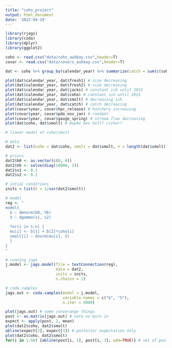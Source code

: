 ---
title: "coho_project"
output: html_document
date: '2022-04-29'
---

```{r setup}

library(rjags)
library(coda)
library(dplyr)
library(ggplot2)

coho <- read.csv("data/coho_aukbay.csv",header=T)
covar <- read.csv("data/covars_aukbay.csv",header=T)

```

```{r data formatting}

dat <- coho %>% group_by(calendar_year) %>% summarize(catch = sum(c(coho_troll_catch, coho_seine_catch, coho_gillnet_catch, coho_sport_catch)), fresh1 = X1.1_mean_length, fresh2 = X2.1_mean_length, jacks = coho_jack, coho = coho_adult, smolt = total_smolt)

plot(dat$calendar_year, dat$fresh1) # size decreasing
plot(dat$calendar_year, dat$fresh2) # size decreasing
plot(dat$calendar_year, dat$jacks) # constant ish until 2015
plot(dat$calendar_year, dat$coho) # constant ish until 2015
plot(dat$calendar_year, dat$smolt) # decreasing ish
plot(dat$calendar_year, dat$catch) # catch decreasing
plot(covar$year, covar$hpc_release) # hatchery increasing
plot(covar$year, covar$pdo_nov_jan) # random?
plot(covar$year, covar$gauge_spring) # stream flow decreasing
plot(dat$coho, dat$smolt) # maybe bev holt? ricker?

```

```{r running jags, plotting posterior}

# linear model of coho/smolt

# data
dat2 <- list(coho = dat$coho, smolt = dat$smolt, n = length(dat$smolt))

# priors
dat2$b0 <- as.vector(c(0, 0))
dat2$Vb <- solve(diag(10000, 2))
dat2$s1 <- 0.1
dat2$s2 <- 0.1

# intial conditions
inits = list(S = 1/var(dat2$smolt))

# model
reg <- "
model{
  b ~ dmnorm(b0, Vb)
  S ~ dgamma(s1, s2)
  
  for(i in 1:n) {
  mu[i] <- b[1] + b[2]*coho[i]
  smolt[i] ~ dnorm(mu[i], S)
  }
}
"

# running jags
j.model <- jags.model(file = textConnection(reg), 
                      data = dat2, 
                      inits = inits, 
                      n.chains = 1)

# coda samples
jags.out <- coda.samples(model = j.model, 
                         variable.names = c("b", "S"), 
                         n.iter = 5000)

plot(jags.out) # some converange things
post <- as.matrix(jags.out) # note no burn in
expect <- apply(post, 2, mean)
plot(dat2$coho, dat2$smolt)
abline(expect[2], expect[3]) # posterior expectation only
plot(dat2$coho, dat2$smolt)
for(i in 1:50) {abline(post[i, 2], post[i, 3], add=TRUE)} # set of posterior expectations

```

